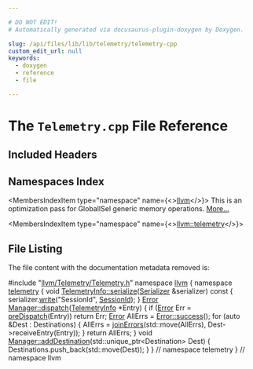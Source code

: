 ```yaml
---

# DO NOT EDIT!
# Automatically generated via docusaurus-plugin-doxygen by Doxygen.

slug: /api/files/lib/lib/telemetry/telemetry-cpp
custom_edit_url: null
keywords:
  - doxygen
  - reference
  - file

---
```





# The `Telemetry.cpp` File Reference

<DoxygenPage pluginConfig={pluginConfig}>



## Included Headers

<IncludesList>
<IncludesListItem
  filePath="llvm/Telemetry/Telemetry.h"
  permalink="/docs/api/files/include/include/llvm/include/llvm/telemetry/telemetry-h"
  isLocal="true" />
</IncludesList>

## Namespaces Index

<MembersIndex>

<MembersIndexItem
  type="namespace"
  name={<><a href="/docs/api/namespaces/llvm">llvm</a></>}>
This is an optimization pass for GlobalISel generic memory operations. <a href="/docs/api/namespaces/llvm/#details">More...</a>
</MembersIndexItem>

<MembersIndexItem
  type="namespace"
  name={<><a href="/docs/api/namespaces/llvm/telemetry">llvm::telemetry</a></>}>
</MembersIndexItem>

</MembersIndex>


## File Listing

The file content with the documentation metadata removed is:

<ProgramListing>

<Link id="l00001" /><CodeLine lineNumber="1"><Highlight kind="preprocessor">#include &quot;<a href="/docs/api/files/include/include/llvm/include/llvm/telemetry/telemetry-h">llvm/Telemetry/Telemetry.h</a>&quot;</Highlight><Highlight kind="normal"></Highlight></CodeLine>
<Link id="l00002" /><CodeLine lineNumber="2"><Highlight kind="normal"></Highlight></CodeLine>
<Link id="l00003" /><CodeLine lineNumber="3"><Highlight kind="normal"></Highlight><Highlight kind="keyword">namespace </Highlight><Highlight kind="normal"><a href="/docs/api/namespaces/llvm">llvm</a> &#123;</Highlight></CodeLine>
<Link id="l00004" /><CodeLine lineNumber="4"><Highlight kind="normal"></Highlight><Highlight kind="keyword">namespace </Highlight><Highlight kind="normal"><a href="/docs/api/namespaces/llvm/telemetry">telemetry</a> &#123;</Highlight></CodeLine>
<Link id="l00005" /><CodeLine lineNumber="5"><Highlight kind="normal"></Highlight></CodeLine>
<Link id="l00006" /><CodeLine lineNumber="6" lineLink="/docs/api/structs/llvm/telemetry/telemetryinfo/#a1e1886e108d758eabb15b73394b69a76"><Highlight kind="normal"></Highlight><Highlight kind="keywordtype">void</Highlight><Highlight kind="normal"> <a href="/docs/api/structs/llvm/telemetry/telemetryinfo/#a1e1886e108d758eabb15b73394b69a76">TelemetryInfo::serialize</a>(<a href="/docs/api/classes/llvm/telemetry/serializer">Serializer</a> &amp;serializer)</Highlight><Highlight kind="keyword"> const </Highlight><Highlight kind="normal">&#123;</Highlight></CodeLine>
<Link id="l00007" /><CodeLine lineNumber="7"><Highlight kind="normal">  serializer.<a href="/docs/api/classes/llvm/telemetry/serializer/#a338444cad06bad158debba20728ecede">write</a>(</Highlight><Highlight kind="stringliteral">&quot;SessionId&quot;</Highlight><Highlight kind="normal">, <a href="/docs/api/structs/llvm/telemetry/telemetryinfo/#a9ebc2d2e608ab595fcd551abf8400d50">SessionId</a>);</Highlight></CodeLine>
<Link id="l00008" /><CodeLine lineNumber="8"><Highlight kind="normal">&#125;</Highlight></CodeLine>
<Link id="l00009" /><CodeLine lineNumber="9"><Highlight kind="normal"></Highlight></CodeLine>
<Link id="l00010" /><CodeLine lineNumber="10" lineLink="/docs/api/classes/llvm/telemetry/manager/#a9c3390e611720f9695e36e5c9a62aca2"><Highlight kind="normal"><a href="/docs/api/classes/llvm/error">Error</a> <a href="/docs/api/classes/llvm/telemetry/manager/#a9c3390e611720f9695e36e5c9a62aca2">Manager::dispatch</a>(<a href="/docs/api/structs/llvm/telemetry/telemetryinfo">TelemetryInfo</a> &#42;Entry) &#123;</Highlight></CodeLine>
<Link id="l00011" /><CodeLine lineNumber="11"><Highlight kind="normal">  </Highlight><Highlight kind="keywordflow">if</Highlight><Highlight kind="normal"> (<a href="/docs/api/classes/llvm/error">Error</a> Err = <a href="/docs/api/classes/llvm/telemetry/manager/#a1059139755ac7a9bad30a9c24aae533f">preDispatch</a>(Entry))</Highlight></CodeLine>
<Link id="l00012" /><CodeLine lineNumber="12"><Highlight kind="normal">    </Highlight><Highlight kind="keywordflow">return</Highlight><Highlight kind="normal"> Err;</Highlight></CodeLine>
<Link id="l00013" /><CodeLine lineNumber="13"><Highlight kind="normal"></Highlight></CodeLine>
<Link id="l00014" /><CodeLine lineNumber="14"><Highlight kind="normal">  <a href="/docs/api/classes/llvm/error">Error</a> AllErrs = <a href="/docs/api/classes/llvm/error/#a4dfd0813c3d0e0a30439b5a3e9196b59">Error::success</a>();</Highlight></CodeLine>
<Link id="l00015" /><CodeLine lineNumber="15"><Highlight kind="normal">  </Highlight><Highlight kind="keywordflow">for</Highlight><Highlight kind="normal"> (</Highlight><Highlight kind="keyword">auto</Highlight><Highlight kind="normal"> &amp;Dest : Destinations) &#123;</Highlight></CodeLine>
<Link id="l00016" /><CodeLine lineNumber="16"><Highlight kind="normal">    AllErrs = <a href="/docs/api/namespaces/llvm/#a71210b99d2ef87236d8505c1771a7ab1">joinErrors</a>(std::move(AllErrs), Dest-&gt;receiveEntry(Entry));</Highlight></CodeLine>
<Link id="l00017" /><CodeLine lineNumber="17"><Highlight kind="normal">  &#125;</Highlight></CodeLine>
<Link id="l00018" /><CodeLine lineNumber="18"><Highlight kind="normal">  </Highlight><Highlight kind="keywordflow">return</Highlight><Highlight kind="normal"> AllErrs;</Highlight></CodeLine>
<Link id="l00019" /><CodeLine lineNumber="19"><Highlight kind="normal">&#125;</Highlight></CodeLine>
<Link id="l00020" /><CodeLine lineNumber="20"><Highlight kind="normal"></Highlight></CodeLine>
<Link id="l00021" /><CodeLine lineNumber="21" lineLink="/docs/api/classes/llvm/telemetry/manager/#a888a637953e3de96f1afd41dd92efe66"><Highlight kind="normal"></Highlight><Highlight kind="keywordtype">void</Highlight><Highlight kind="normal"> <a href="/docs/api/classes/llvm/telemetry/manager/#a888a637953e3de96f1afd41dd92efe66">Manager::addDestination</a>(std::unique&#95;ptr&lt;Destination&gt; Dest) &#123;</Highlight></CodeLine>
<Link id="l00022" /><CodeLine lineNumber="22"><Highlight kind="normal">  Destinations.push&#95;back(std::move(Dest));</Highlight></CodeLine>
<Link id="l00023" /><CodeLine lineNumber="23"><Highlight kind="normal">&#125;</Highlight></CodeLine>
<Link id="l00024" /><CodeLine lineNumber="24"><Highlight kind="normal"></Highlight></CodeLine>
<Link id="l00025" /><CodeLine lineNumber="25"><Highlight kind="normal">&#125; </Highlight><Highlight kind="comment">// namespace telemetry</Highlight><Highlight kind="normal"></Highlight></CodeLine>
<Link id="l00026" /><CodeLine lineNumber="26"><Highlight kind="normal">&#125; </Highlight><Highlight kind="comment">// namespace llvm</Highlight><Highlight kind="normal"></Highlight></CodeLine>

</ProgramListing>

</DoxygenPage>
